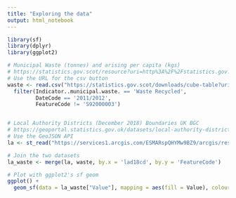 ```yaml
---
title: "Exploring the data"
output: html_notebook
---
```









```r
library(sf)
library(dplyr)
library(ggplot2)

# Municipal Waste (tonnes) and arising per capita (kgs)
# https://statistics.gov.scot/resource?uri=http%3A%2F%2Fstatistics.gov.scot%2Fdata%2Fmunicipal-waste
# Use the URL for the csv button
waste <- read.csv("https://statistics.gov.scot/downloads/cube-table?uri=http%3A%2F%2Fstatistics.gov.scot%2Fdata%2Fmunicipal-waste") %>%
  filter(Indicator..municipal.waste. == 'Waste Recycled',
         DateCode == '2011/2012',
         FeatureCode != 'S92000003')


# Local Authority Districts (December 2018) Boundaries UK BGC
# https://geoportal.statistics.gov.uk/datasets/local-authority-districts-december-2018-boundaries-uk-bgc/geoservice?geometry=-33.064%2C49.415%2C26.438%2C58.428
# Use the GeoJSON API
la <- st_read("https://services1.arcgis.com/ESMARspQHYMw9BZ9/arcgis/rest/services/Local_Authority_Districts_December_2021_GB_BFC/FeatureServer/0/query?outFields=*&where=1%3D1&f=geojson")

# Join the two datasets
la_waste <- merge(la, waste, by.x = 'lad18cd', by.y = 'FeatureCode')

# Plot with ggplot2's sf geom
ggplot() +
  geom_sf(data = la_waste["Value"], mapping = aes(fill = Value), colour = "white")
```



